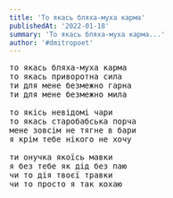 ```yaml
---
title: 'То якась бляха-муха карма'
publishedAt: '2022-01-18'
summary: 'То якась бляха-муха карма...'
author: '#dmitropoet'
---
```



<pre>
то якась бляха-муха карма
то якась приворотна сила
ти для мене безмежно гарна
ти для мене безмежно мила

то якісь невідомі чари
то якась старобабська порча
мене зовсім не тягне в бари
я крім тебе нікого не хочу

ти онучка якоїсь мавки
я без тебе як дід без паю
чи то дія твоєї травки
чи то просто я так кохаю
</pre>
